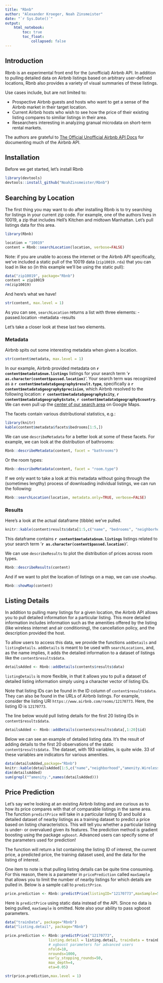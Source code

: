 ```yaml
---
title: "Rbnb"
author: "Alexander Kroeger, Noah Zinsmeister"
date: "`r Sys.Date()`"
output:
    html_notebook:
        toc: true
        toc_float:
            collapsed: false
---
```


## Introduction
Rbnb is an experimental front end for the (unofficial) Airbnb API. In addition
to pulling detailed data on Airbnb listings based on arbitrary user-defined
locations, Rbnb also provides a variety of visual summaries of these listings.

Use cases include, but are not limited to:

- Prospective Airbnb guests and hosts who want to get a sense of the Airbnb
market in their target location.
- Current Airbnb hosts who wish to see how the price of their existing listing
compares to similiar listings in their area.
- Researchers interesting in analyzing granual microdata on short-term
rental markets.

The authors are grateful to
[The Official Unofficial Airbnb API Docs](http://airbnbapi.org/) for documenting
much of the Airbnb API.

## Installation

Before we get started, let's install Rbnb
```r
library(devtools)
devtools::install_github("NoahZinsmeister/Rbnb")
```

## Searching by Location

The first thing you may want to do after installing Rbnb is to try searching
for listings in your current zip code. For example, one of the authors lives in
10019, a zip that includes Hell's Kitchen and midtown Manhattan. Let's pull
listings data for this area.

```r
library(Rbnb)

location = "10019"
content = Rbnb::searchLocation(location, verbose=FALSE)
```

Note: if you are unable to access the internet or the Airbnb API specifically,
we've included a static pull of the 10019 data (`zip10019.rda`) that you can
load in like so (in this example we'll be using the static pull):

```r
data("zip10019", package="Rbnb")
content = zip10019
rm(zip10019)
```

And here's what we have!

```r
str(content, max.level = 1)
```

As you can see, `searchLocation` returns a list with three elements:
-passed.location
-metadata
-results

Let's take a closer look at these last two elements.

### Metadata

Airbnb spits out some interesting metadata when given a location.

```r
str(content$metadata, max.level = 1)
```

In our example, Airbnb provided metadata on
**`r content$metadata$num.listings`** listings for your search term
'**`r as.character(content$passed.location)`**'. Your search term was recognized
as a **`r content$metadata$geography$result.type`**, specifically a
**`r content$metadata$geography$precision`**, which Airbnb resolved to the
following location: **`r content$metadata$geography$city`**,
**`r content$metadata$geography$state`**,
**`r content$metadata$geography$country`**. We can even pull up the
[center of our search area](`r content$metadata$geography$google.maps.loc`)
on Google Maps.

The facets contain various distributional statistics, e.g.:
```r
library(knitr)
kable(content$metadata$facets$bedrooms[1:5,])
```

We can use `describeMetadata` for a better look at some of these facets. For
example, we can look at the distribution of bathrooms:

```r
Rbnb::describeMetadata(content, facet = "bathrooms")
```

Or the room types:
```r
Rbnb::describeMetadata(content, facet = "room.type")
```

If we only want to take a look at this metadata without going through the
(sometimes lengthy) process of downloading individual listings, we can run the
following:
```r
Rbnb::searchLocation(location, metadata.only=TRUE, verbose=FALSE)
```

### Results

Here's a look at the actual dataframe (tibble) we've pulled.
```r
knitr::kable(content$results$data[1:5,c("name", "bedrooms", "neighborhood", "primary.host.first.name")])
```

This dataframe contains **`r content$metadata$num.listings`** listings related
to your search term '**`r as.character(content$passed.location)`**'.

We can use `describeResults` to plot the distribution of prices across
room types.
```r
Rbnb::describeResults(content)
```

And if we want to plot the location of listings on a map, we can use `showMap`.

```r
Rbnb::showMap(content)
```

## Listing Details

In addition to pulling many listings for a given location, the Airbnb API allows you 
to pull detailed information for a particular listing. This more detailed information 
includes information such as the amenities offered by the listing (like wireless internet 
and air conditioning), the cancellation policy, and the description provided the host.

To allow users to access this data, we provide the functions `addDetails` and `listingDetails`. 
`addDetails` is meant to be used with `searchLocations`, and, as the name implies,
it adds the detailed information to a dataset of listings like the `content$results$data`.
```r
detailsAdded <- Rbnb::addDetails(contents$results$data)
```

`listingDetails` is more flexible, in that it allows you to pull a dataset of detailed 
listing information simply using a character vector of listing IDs.

Note that listing IDs can be found in the ID column of `content$results$data`. They can
also be found in the URLs of Airbnb listings. For example, consider the listing URl
`https://www.airbnb.com/rooms/12170773`. Here, the listing ID is `12170773`.

The line below would pull listing details for the first 20 listing IDs in `content$results$data`.

```r
detailsAdded <- Rbnb::addDetails(contents$results$data[,1:20]$id)
```

Below we can see an example of detailed listing data. It's the result of adding details
to the first 20 observations of the static `content$results$data.` The dataset, with 193
variables, is quite wide. 33 of these variables are indicators for various amenities.
```r
data(detailsAdded,package="Rbnb")
knitr::kable(detailsAdded[1:5,c("name","neighborhood","amenity.Wireless.Internet")])
dim(detailsAdded)
sum(grepl("^amenity.",names(detailsAdded)))
```


## Price Prediction

Let's say we're looking at an existing Airbnb listing and are curious as to how
its price compares with that of comparable listings in the same area. The function
`predictPrice` will take in a particular listing ID and build a detailed dataset 
of nearby listings as a training dataset to predict a price based on listing 
characteristics. This will tell you whether a particular listing is under- or 
overvalued given its features. The prediction method is gradient boosting using the 
package `xgboost`. Advanced users can specify some of the parameters used for 
prediction!

The function will return a list containing the listing ID of interest, the current price,
a predicted price, the training dataset used, and the data for the listing of interest.


One item to note is that pulling listing details can be quite time consuming. For this 
reason, there is a parameter in `pricePrediction` called `maxSample` that allows
you to limit the number of nearby listings for which details are pulled in. Below
is a sample call to `predictPrice`.

```r
price.prediction <- Rbnb::predictPrice(listingID="12170773",maxSample=500)
```

Here is `predictPrice` using static data instead of the API. Since no data
is being pulled, `maxSample` is omitted. Note also your ability to pass xgboost 
parameters.

```r
data("trainData", package="Rbnb")
data("listing.detail", package="Rbnb")

price.prediction <- Rbnb::predictPrice("12170773",
                    listing.detail = listing.detail, trainData = trainData,
                    # xgboost parameters for advanced users
                    nfold=10,  
                    nrounds=1000,
                    early_stopping_rounds=50,
                    max_depth=4,
                    eta=0.05)

str(price.prediction,max.level = 1)
```
